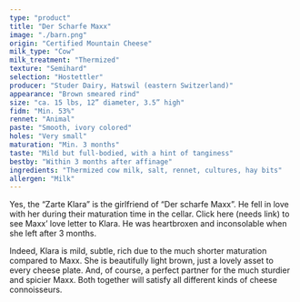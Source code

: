 ```yaml
---
type: "product"
title: "Der Scharfe Maxx"
image: "./barn.png"
origin: "Certified Mountain Cheese"
milk_type: "Cow"
milk_treatment: "Thermized"
texture: "Semihard"
selection: "Hostettler"
producer: "Studer Dairy, Hatswil (eastern Switzerland)"
appearance: "Brown smeared rind"
size: "ca. 15 lbs, 12” diameter, 3.5” high"
fidm: "Min. 53%"
rennet: "Animal"
paste: "Smooth, ivory colored"
holes: "Very small"
maturation: "Min. 3 months"
taste: "Mild but full-bodied, with a hint of tanginess"
bestby: "Within 3 months after affinage"
ingredients: "Thermized cow milk, salt, rennet, cultures, hay bits"
allergen: "Milk"
---
```


Yes, the “Zarte Klara” is the girlfriend of “Der scharfe Maxx”. He fell in love with her during their maturation time in the cellar. Click here (needs link) to see Maxx’ love letter to Klara. He was heartbroxen and inconsolable when she left after 3 months.

Indeed, Klara is mild, subtle, rich due to the much shorter maturation compared to Maxx. She is beautifully light brown, just a lovely asset to every cheese plate. And, of course, a perfect partner for the much sturdier and spicier Maxx. Both together will satisfy all different kinds of cheese connoisseurs.